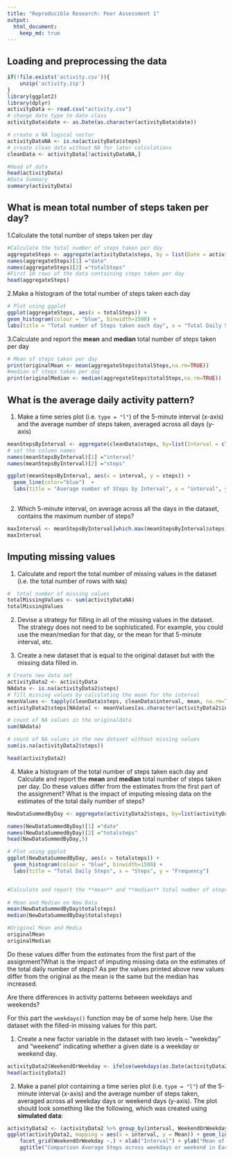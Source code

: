 ```yaml
---
title: "Reproducible Research: Peer Assessment 1"
output: 
  html_document:
    keep_md: true
---
```



## Loading and preprocessing the data
```r
if(!file.exists('activity.csv')){
    unzip('activity.zip')
}
library(ggplot2)
library(dplyr)
activityData <- read.csv("activity.csv")
# change date type to date class 
activityData$date <- as.Date(as.character(activityData$date))

# create a NA logical vector
activityDataNA <- is.na(activityData$steps)
# create clean data without NA for later calculations
cleanData <- activityData[!activityDataNA,]

#Head of data
head(activityData)
#Data Summary
summary(activityData)
```



## What is mean total number of steps taken per day?
1.Calculate the total number of steps taken per day

```r
#Calculate the total number of steps taken per day
aggregateSteps <- aggregate(activityData$steps, by = list(Date = activityData$date), FUN = sum)
names(aggregateSteps)[1] ="date"
names(aggregateSteps)[2] ="totalSteps"
#First 10 rows of the data containing steps taken per day
head(aggregateSteps)
```

2.Make a histogram of the total number of steps taken each day
```r
# Plot using ggplot
ggplot(aggregateSteps, aes(x = totalSteps)) +
geom_histogram(colour = "blue", binwidth=1500) +
labs(title = "Total number of Steps taken each day", x = "Total Daily Steps", y = "Frequency")

```  

3.Calculate and report the **mean** and **median** total number of steps taken per day
```r
# Mean of steps taken per day
print(originalMean <- mean(aggregateSteps$totalSteps,na.rm=TRUE))
#median of steps taken per day
print(originalMedian <- median(aggregateSteps$totalSteps,na.rm=TRUE))
```

## What is the average daily activity pattern?
1. Make a time series plot (i.e. `type = "l"`) of the 5-minute interval (x-axis) and the average number of steps taken, averaged across all days (y-axis)

```r
meanStepsByInterval <- aggregate(cleanData$steps, by=list(Interval = cleanData$interval),FUN =  mean)
# set the column names
names(meanStepsByInterval)[1] ="interval"
names(meanStepsByInterval)[2] ="steps"

ggplot(meanStepsByInterval, aes(x = interval, y = steps)) +
  geom_line(color="blue")  +         
  labs(title = "Average number of Steps by Interval", x = "interval", y = "average steps")
  

```

2. Which 5-minute interval, on average across all the days in the dataset, contains the maximum number of steps?

```r
maxInterval <- meanStepsByInterval[which.max(meanStepsByInterval$steps),]
maxInterval
```

## Imputing missing values
1. Calculate and report the total number of missing values in the dataset (i.e. the total number of rows with `NA`s)


```r
#  total number of missing values
totalMissingValues <- sum(activityDataNA)
totalMissingValues
```

2. Devise a strategy for filling in all of the missing values in the dataset. The strategy does not need to be sophisticated. For example, you could use the mean/median for that day, or the mean for that 5-minute interval, etc.

3. Create a new dataset that is equal to the original dataset but with the missing data filled in.

```r
# Create new data set
activityData2 <- activityData
NAdata <- is.na(activityData2$steps)
# fill missing values by calculating the mean for the interval
meanValues <- tapply(cleanData$steps, cleanData$interval, mean, na.rm=TRUE, simplify=TRUE)
activityData2$steps[NAdata] <- meanValues[as.character(activityData2$interval[NAdata])]

# count of NA values in the originaldata 
sum(NAdata)

# count of NA values in the new dataset without missing values
sum(is.na(activityData2$steps))

head(activityData2)
```


4. Make a histogram of the total number of steps taken each day and Calculate and report the **mean** and **median** total number of steps taken per day. Do these values differ from the estimates from the first part of the assignment? What is the impact of imputing missing data on the estimates of the total daily number of steps?

```r
NewDataSummedByDay <- aggregate(activityData2$steps, by=list(activityData2$date), sum)

names(NewDataSummedByDay)[1] ="date"
names(NewDataSummedByDay)[2] ="totalsteps"
head(NewDataSummedByDay,5)

# Plot using ggplot
ggplot(NewDataSummedByDay, aes(x = totalsteps)) +
  geom_histogram(colour = "blue", binwidth=1500) +
  labs(title = "Total Daily Steps", x = "Steps", y = "Frequency")


#Calculate and report the **mean** and **median** total number of steps taken per day.  What is the impact of imputing missing data on the estimates of the total daily number of steps?
 
# Mean and Median on New Data
mean(NewDataSummedByDay$totalsteps)
median(NewDataSummedByDay$totalsteps)

#Original Mean and Media
originalMean
originalMedian
```

Do these values differ from the estimates from the first part of the assignment?What is the impact of imputing missing data on the estimates of the total daily number of steps?
As per the values printed above new values differ from the original as the mean is the same but the median has increased. 

Are there differences in activity patterns between weekdays and weekends?

For this part the `weekdays()` function may be of some help here. Use
the dataset with the filled-in missing values for this part.

1. Create a new factor variable in the dataset with two levels -- "weekday" and "weekend" indicating whether a given date is a weekday or weekend day.

```r

activityData2$WeekendOrWeekday <- ifelse(weekdays(as.Date(activityData2$date)) %in% c("Monday", "Tuesday", "Wednesday", "Thursday", "Friday"), "Weekday", "Weekend")
head(activityData2)

```

2. Make a panel plot containing a time series plot (i.e. `type = "l"`) of the 5-minute interval (x-axis) and the average number of steps taken, averaged across all weekday days or weekend days (y-axis). The plot should look something like the following, which was created using **simulated data**:

```r
activityData2 <- (activityData2 %>% group_by(interval, WeekendOrWeekday) %>% summarise(Mean = mean(steps)))
ggplot(activityData2, mapping = aes(x = interval, y = Mean)) + geom_line() +
    facet_grid(WeekendOrWeekday ~.) + xlab("Interval") + ylab("Mean of Steps") +
    ggtitle("Comparison Average Steps across weekdays or weekend in Each Interval")

````


